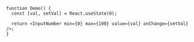 ```tsx
function Demo() {
  const [val, setVal] = React.useState(0);

  return <InputNumber min={0} max={100} value={val} onChange={setVal} />;
}
```
